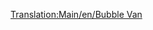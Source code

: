 [[Translation:Main/en/Bubble Van]]{{Template:Trains_Carriages_new
|Picture=[[File:en/Bubblevan.png]]
|NormalCost=£1,113 ($2,226)
|NormalWeight=21 / 22 t
|NormalCapacity=20 bubbles
|MonoCost="
|MonoWeight="
|MonoCapacity=25 bubbles
|MagCost="
|MagWeight="
|MagCapacity=27 bubbles
|Description=A cage shaped train wagon used to transport bubbles in toyland, how the bubbles are loaded and unloaded without popping them is unknown. 
}}